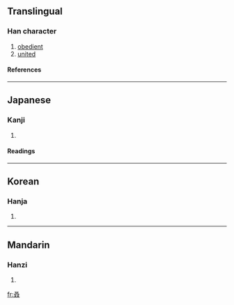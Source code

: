 ==Translingual==
===Han character===
{{Han char|rn=29|rad=又|as=04|sn=6|four=|canj=水水水 (EEE), X水水水 (XEEE)}}
# [[obedient]]
# [[united]]
====References====
{{Han ref|kx=0165.290|dkj=03139|dj=0376.110|hdz=10394.080|uh=53D2|ud=21458}}
----
==Japanese==
===Kanji===
{{ja-kanji|grade=|rs=又04}}
# {{defn|Japanese}} 
====Readings====
{{ja-readings|on=[[じゃく]] (jaku), [[にゃく]] (nyaku)|kun=[[したがう]] (shitagau)}}
----
==Korean==
===Hanja===
{{ko-hanja|hangeul=약|rv=yak|mr=yak}}
# {{defn|Korean}}
----
==Mandarin==
===Hanzi===
{{cmn-hanzi|pin=[[lì]] (li4), [[ruò]] (ruo4)|wg=li<sup>4</sup>, jo<sup>4</sup>}}
# {{defn|Mandarin}}

[[fr:叒]]